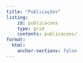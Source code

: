 ```yaml
---
title: "Publicações"
listing:
    id: publicacoes
    type: grid
    contents: publicacoes/
format:
  html:
    anchor-sections: false
---
```


::: {#publicacoes .column-body-outset-right}
:::
